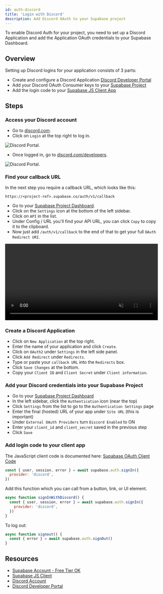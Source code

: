 ```yaml
---
id: auth-discord
title: 'Login with Discord'
description: Add Discord OAuth to your Supabase project
---
```



To enable Discord Auth for your project, you need to set up a Discord Application and add the Application OAuth credentials to your Supabase Dashboard.

## Overview

Setting up Discord logins for your application consists of 3 parts:

- Create and configure a Discord Application [Discord Developer Portal](https://discord.com/developers)
- Add your Discord OAuth Consumer keys to your [Supabase Project](https://app.supabase.io)
- Add the login code to your [Supabase JS Client App](https://github.com/supabase/supabase-js)

## Steps

### Access your Discord account

- Go to [discord.com](https://discord.com/).
- Click on `Login` at the top right to log in.

![Discord Portal.](/img/guides/auth-discord/discord-portal.png)

- Once logged in, go to [discord.com/developers](https://discord.com/developers).

![Discord Portal.](/img/guides/auth-discord/discord-developer-portal.png)

### Find your callback URL

In the next step you require a callback URL, which looks like this:

`https://<project-ref>.supabase.co/auth/v1/callback`

- Go to your [Supabase Project Dashboard](https://app.supabase.io).
- Click on the `Settings` icon at the bottom of the left sidebar.
- Click on `API` in the list.
- Under Config / URL you'll find your API URL, you can click `Copy` to copy it to the clipboard.
- Now just add `/auth/v1/callback` to the end of that to get your full `OAuth Redirect URI`.

<video width="99%" muted playsInline controls="true">
  <source src="/docs/videos/api/api-url-and-key.mp4" type="video/mp4" muted playsInline />
</video>

### Create a Discord Application

- Click on `New Application` at the top right.
- Enter the name of your application and click `Create`.
- Click on `OAuth2` under `Settings` in the left side panel.
- Click `Add Redirect` under `Redirects`.
- Type or paste your `callback URL` into the `Redirects` box.
- Click `Save Changes` at the bottom.
- Copy your `Client ID` and `Client Secret` under `Client information`.

### Add your Discord credentials into your Supabase Project

- Go to your [Supabase Project Dashboard](https://app.supabase.io)
- In the left sidebar, click the `Authentication` icon (near the top)
- Click `Settings` from the list to go to the `Authentication Settings` page
- Enter the final (hosted) URL of your app under `Site URL` (this is important)
- Under `External OAuth Providers` turn `Discord Enabled` to ON
- Enter your `client_id` and `client_secret` saved in the previous step
- Click `Save`

### Add login code to your client app

The JavaScript client code is documented here: [Supabase OAuth Client Code](/docs/reference/javascript/auth-signin#sign-in-using-third-party-providers)

```js
const { user, session, error } = await supabase.auth.signIn({
  provider: 'discord',
})
```

Add this function which you can call from a button, link, or UI element.

```js
async function signInWithDiscord() {
  const { user, session, error } = await supabase.auth.signIn({
    provider: 'discord',
  })
}
```

To log out:

```js
async function signout() {
  const { error } = await supabase.auth.signOut()
}
```

## Resources

- [Supabase Account - Free Tier OK](https://supabase.com)
- [Supabase JS Client](https://github.com/supabase/supabase-js)
- [Discord Account](https://discord.com)
- [Discord Developer Portal](https://discord.com/developers)
